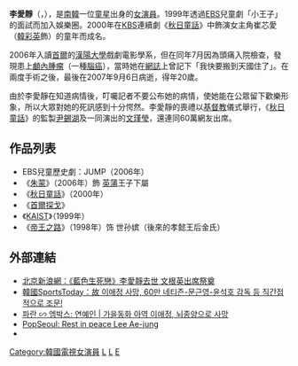{{藝人
| 姓名 = 李愛靜
| 類型 = 女演員
| 圖片 = 
| 圖片簡介 = 
| 圖片尺寸 = 
| 外文名 = 이애정
| 外文 = ko
| 羅馬拼音 = Lee Ae-jung
| 綽號 = 
| 出生日期 = 1987年3月17日
| 出生地點 = {{KOR}}[[首爾特別市|首爾特別市]]
| 國籍 = {{KOR}}
| 逝世日期 = {{death_date_and_age|2007|9|6|1987|3|17|mf=y}}
| 逝世地點 = {{KOR}}[[首爾特別市|首爾特別市]]
| 教育程度 = [[漢陽大學|漢陽大學]]戲劇電影學系
| 音樂類型 = 
| 職業 = [[演員|演員]]
| 活躍年代 = 1999年至2007年
| 唱片公司 = 
| 經紀公司 =
| 相關團體 = 
| 網站 = 
}}
'''李愛靜'''（{{lang-ko|'''이애정'''}}，{{bd|1987年|3月17日|2007年|9月6日|catIdx=L李愛靜}}），是[[大韓民國|南韓]]一位[[童星|童星]]出身的[[女演員|女演員]]。1999年透過[[韓國教育放送公社|EBS]]兒童劇「小王子」的面試而加入娛樂圈。2000年在[[韓國放送公社|KBS]]連續劇《[[秋日童話|秋日童話]]》中飾演女主角崔芯愛（[[韓彩英|韓彩英]]飾）的童年而成名。

2006年入讀[[首爾|首爾]]的[[漢陽大學|漢陽大學]]戲劇電影學系，但在同年7月因為頭痛入院檢查，發現患上[[顱內腫瘤|顱內腫瘤]]（一種[[腦癌|腦癌]]），當時她在[[網誌|網誌]]上曾記下「我快要搬到天國住了」。在兩度手術之後，最後在2007年9月6日病逝，得年20歲。

由於李愛靜在知道病情後，叮囑記者不要公布她的病情，使她能在公眾留下歡樂形象，所以大眾對她的死訊感到十分愕然。李愛靜的喪禮以[[基督教|基督教]]儀式舉行，《[[秋日童話|秋日童話]]》的監製[[尹錫湖|尹錫湖]]及一同演出的[[文瑾瑩|文瑾瑩]]，還連同60萬網友出席。

== 作品列表 ==
*  EBS兒童歷史劇：JUMP（2006年）
* 《[[朱蒙_(電視劇)|朱蒙]]》（2006年）飾 [[英蒲|英蒲]]王子下屬
* 《[[秋日童話|秋日童話]]》（2000年）
* 《[[首爾探戈|首爾探戈]]》
* 《[[KAIST_(電視劇)|KAIST]]》（1999年）
* 《[[帝王之路|帝王之路]]》（1998年）饰 世孙嫔（後來的孝懿王后金氏）
== 外部連結 ==
* [https://web.archive.org/web/20071018023014/http://news.sina.com.tw/ents/sinacn/cn/2007-09-08/111935172022.shtml 北京新浪網：《藍色生死戀》李愛靜去世 文根英出席祭奠]
* [https://web.archive.org/web/20070927031333/http://www.stoo.com/news/html/000/782/287.html 韓國SportsToday：故 이애정 사망, 60만 네티즌-문근영-윤석호 감독 등 직간접적으로 조문!]
* [http://mbox.paran.com/mbox/channel.media.view.do?ch_no=3196&media_no=260805&view=media 파란 ∽ 엠박스: 연예인 | 가을동화 아역 이애정, 뇌종양으로 사망]{{dead link|date=2018年3月 |bot=InternetArchiveBot |fix-attempted=yes }}
* [https://web.archive.org/web/20070927213042/http://popseoul.com/2007/09/08/rest-in-peace-lee-ae-jung/ PopSeoul: Rest in peace Lee Ae-jung]
* 

{{Actor-stub}}

{{DEFAULTSORT:Lee Ae Jung}}
[[Category:韓國電視女演員|Category:韓國電視女演員]]
[[Category:漢陽大學校友|L]]
[[Category:首爾特別市出身人物|L]]
[[Category:李姓|E]]